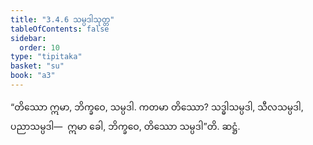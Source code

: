 ```yaml
---
title: "3.4.6 သမ္ပဒါသုတ္တ"
tableOfContents: false
sidebar:
  order: 10
type: "tipitaka"
basket: "su"
book: "a3"
---
```



<DynamicBreadcrumb />

<Division number="139" book="a3">

<Paragraph number="1030" book="a3">
“တိဿော ဣမာ, ဘိက္ခဝေ, သမ္ပဒါ. ကတမာ တိဿော? သဒ္ဓါသမ္ပဒါ, သီလသမ္ပဒါ, ပညာသမ္ပဒါ—  ဣမာ ခေါ, ဘိက္ခဝေ, တိဿော သမ္ပဒါ”တိ.

</Paragraph>
</Division>

<Paragraph number="1031" type="center" book="a3">
ဆဋ္ဌံ.
</Paragraph>